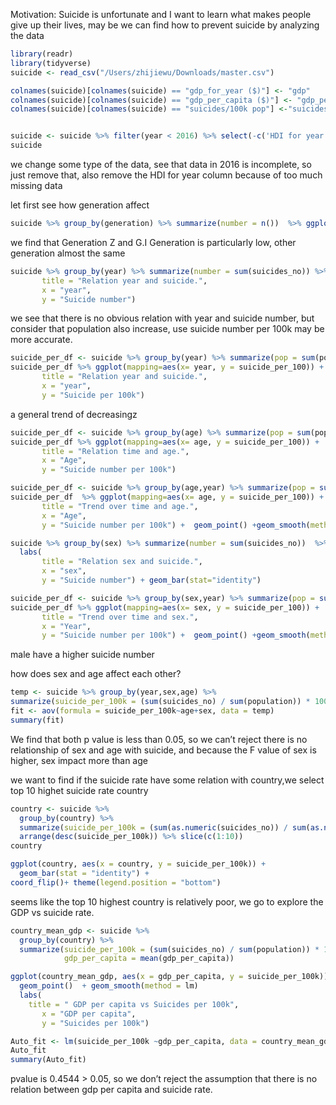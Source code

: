 Motivation: Suicide is unfortunate and I want to learn what makes people give up their lives, may be we can find how to prevent suicide by analyzing the data

```r
library(readr)
library(tidyverse)
suicide <- read_csv("/Users/zhijiewu/Downloads/master.csv")

colnames(suicide)[colnames(suicide) == "gdp_for_year ($)"] <- "gdp"
colnames(suicide)[colnames(suicide) == "gdp_per_capita ($)"] <- "gdp_per_capita"
colnames(suicide)[colnames(suicide) == "suicides/100k pop"] <-"suicides_per_100k"


suicide <- suicide %>% filter(year < 2016) %>% select(-c('HDI for year'))
suicide
```
we change some type of the data, see that data in 2016 is incomplete, so just remove that, also remove the HDI for year column because of too much missing data

let first see how generation affect
```r
suicide %>% group_by(generation) %>% summarize(number = n())  %>% ggplot(mapping=aes(x= generation, y = number)) +  geom_bar(stat="identity")
```
we find that Generation Z and G.I Generation is particularly low, other generation almost the same

```r
suicide %>% group_by(year) %>% summarize(number = sum(suicides_no)) %>% ggplot(mapping=aes(x= year, y = number)) +  geom_bar(stat="identity") +  labs(
       title = "Relation year and suicide.",
       x = "year", 
       y = "Suicide number")
```

we see that there is no obvious relation with year and suicide number, but consider that population also increase, use suicide number per 100k may be more accurate.

```r
suicide_per_df <- suicide %>% group_by(year) %>% summarize(pop = sum(population), number = sum(suicides_no), suicide_per_100 = (number/pop) * 100000)
suicide_per_df %>% ggplot(mapping=aes(x= year, y = suicide_per_100)) +  geom_point()+  labs(
       title = "Relation year and suicide.",
       x = "year", 
       y = "Suicide per 100k")
```

a  general trend of decreasingz
```r
suicide_per_df <- suicide %>% group_by(age) %>% summarize(pop = sum(population), number = sum(suicides_no), suicide_per_100 = (number/pop) * 100000)
suicide_per_df %>% ggplot(mapping=aes(x= age, y = suicide_per_100)) +  geom_bar(stat="identity") + labs(
       title = "Relation time and age.",
       x = "Age", 
       y = "Suicide number per 100k") 

suicide_per_df <- suicide %>% group_by(age,year) %>% summarize(pop = sum(population), number = sum(suicides_no), suicide_per_100 = (number/pop) * 100000)
suicide_per_df  %>% ggplot(mapping=aes(x= age, y = suicide_per_100)) +  facet_grid(age~year) + labs(
       title = "Trend over time and age.",
       x = "Age", 
       y = "Suicide number per 100k") +  geom_point() +geom_smooth(method = lm)
````


```r
suicide %>% group_by(sex) %>% summarize(number = sum(suicides_no))  %>% ggplot(mapping=aes(x= sex, y = number)) + 
  labs(
       title = "Relation sex and suicide.",
       x = "sex", 
       y = "Suicide number") + geom_bar(stat="identity")

suicide_per_df <- suicide %>% group_by(sex,year) %>% summarize(pop = sum(population), number = sum(suicides_no), suicide_per_100 = (number/pop) * 100000)
suicide_per_df %>% ggplot(mapping=aes(x= sex, y = suicide_per_100)) +  facet_grid(sex~year) + labs(
       title = "Trend over time and sex.",
       x = "Year", 
       y = "Suicide number per 100k") +  geom_point() +geom_smooth(method = lm)
```
male have a higher suicide number

how does sex and age affect each other?
```r
temp <- suicide %>% group_by(year,sex,age) %>% 
summarize(suicide_per_100k = (sum(suicides_no) / sum(population)) * 100000)
fit <- aov(formula = suicide_per_100k~age+sex, data = temp)
summary(fit)
```
We find that both p value is less than 0.05, so we can't reject there is no relationship of sex and age with suicide, and because the F value of sex is higher, sex impact more than age


we want to find if the suicide rate have some relation with country,we select top 10 highet suicide rate country

```r

country <- suicide %>%
  group_by(country) %>%
  summarize(suicide_per_100k = (sum(as.numeric(suicides_no)) / sum(as.numeric(population))) * 100000) %>%
  arrange(desc(suicide_per_100k)) %>% slice(c(1:10))
country

ggplot(country, aes(x = country, y = suicide_per_100k)) + 
  geom_bar(stat = "identity") + 
coord_flip()+ theme(legend.position = "bottom")
```
seems like the top 10 highest country is relatively poor, we go to explore the GDP vs suicide rate.

```r
country_mean_gdp <- suicide %>%
  group_by(country) %>%
  summarize(suicide_per_100k = (sum(suicides_no) / sum(population)) * 100000, 
            gdp_per_capita = mean(gdp_per_capita))

ggplot(country_mean_gdp, aes(x = gdp_per_capita, y = suicide_per_100k)) + 
  geom_point()  + geom_smooth(method = lm)
  labs(
    title = " GDP per capita vs Suicides per 100k", 
       x = "GDP per capita", 
       y = "Suicides per 100k") 
```

```r
Auto_fit <- lm(suicide_per_100k ~gdp_per_capita, data = country_mean_gdp)
Auto_fit
summary(Auto_fit)
```
pvalue is 0.4544 > 0.05, so we don't reject the assumption that there is no relation between gdp per capita and suicide rate.

